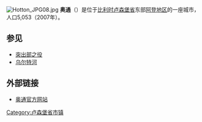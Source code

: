 {{Unreferenced|time=2018-08-13T05:38:02+00:00}}
[[File:Hotton_JPG08.jpg|right]]
'''奥通'''（{{lang-fr|Hotton}}）是位于[[比利时|比利时]][[卢森堡省|卢森堡省]]东部[[阿登|阿登地区]]的一座城市，人口5,053（2007年）。

== 参见 ==
*[[突出部之役|突出部之役]]
*[[乌尔特河|乌尔特河]]

== 外部链接 ==
*[http://www.hotton.be 奥通官方网站] {{Wayback|url=http://www.hotton.be/ |date=20210120001201 }}

{{卢森堡省市区}}
{{Belgium-geo-stub}}

{{DEFAULTSORT:Hotton}}

[[Category:卢森堡省市镇|Category:卢森堡省市镇]]